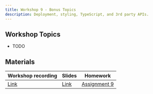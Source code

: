 ```yaml
---
title: Workshop 9 - Bonus Topics
description: Deployment, styling, TypeScript, and 3rd party APIs.
---
```


## Workshop Topics

- TODO

## Materials

| Workshop recording                                                                                                               | Slides                                                                                                       | Homework                                          |
| -------------------------------------------------------------------------------------------------------------------------------- | ------------------------------------------------------------------------------------------------------------ | ------------------------------------------------- |
| [Link](https://northwestern.zoom.us/rec/share/v1XPfqgvApDw1h6TrQMpBIN8D2VQRmsTCN2n0u6uGnJ2KwrIjWlovkjFmujvIMMC.E7rMDBQNZDmuqkrR) | [Link](https://docs.google.com/presentation/d/1CrhZioifkEC1nzRgkB3rngIG16mBtxaYGOpzkNjLnj4/edit?usp=sharing) | [Assignment 9](/content/assignments/assignment-9) |
